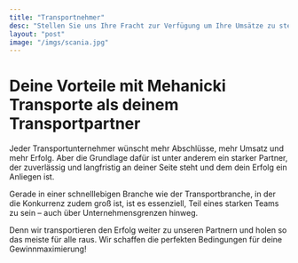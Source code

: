 ```yaml
---
title: "Transportnehmer"
desc: "Stellen Sie uns Ihre Fracht zur Verfügung um Ihre Umsätze zu steigern"
layout: "post"
image: "/imgs/scania.jpg"
---
```


# Deine Vorteile mit Mehanicki Transporte als deinem Transportpartner

Jeder Transportunternehmer wünscht mehr Abschlüsse, mehr Umsatz und mehr Erfolg. Aber die Grundlage dafür ist unter anderem ein starker Partner, der zuverlässig und langfristig an deiner Seite steht und dem dein Erfolg ein Anliegen ist.

Gerade in einer schnelllebigen Branche wie der Transportbranche, in der die Konkurrenz zudem groß ist, ist es essenziell, Teil eines starken Teams zu sein – auch über Unternehmensgrenzen hinweg.

Denn wir transportieren den Erfolg weiter zu unseren Partnern und holen so das meiste für alle raus. Wir schaffen die perfekten Bedingungen für deine Gewinnmaximierung!
